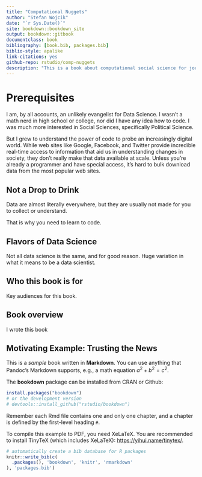 ```yaml
--- 
title: "Computational Nuggets"
author: "Stefan Wojcik"
date: "`r Sys.Date()`"
site: bookdown::bookdown_site
output: bookdown::gitbook
documentclass: book
bibliography: [book.bib, packages.bib]
biblio-style: apalike
link-citations: yes
github-repo: rstudio/comp-nuggets
description: "This is a book about computational social science for journalists, nonprofit researchers, or graduate students in recently-turned-quantitative social science programs."
---
```


# Prerequisites {#prereqs}

I am, by all accounts, an unlikely evangelist for Data Science. I wasn't a math nerd in high school or college, nor did I have any idea how to code. I was much more interested in Social Sciences, specifically Political Science. 

But I grew to understand the power of code to probe an increasingly digital world. While web sites like Google, Facebook, and Twitter provide incredible real-time access to information that aid us in understanding changes in society, they don't really make that data available at scale. Unless you're already a programmer and have special access, it's hard to bulk download data from the most popular web sites. 

## Not a Drop to Drink

Data are almost literally everywhere, but they are usually not made for you to collect or understand. 

That is why you need to learn to code. 

## Flavors of Data Science 

Not all data science is the same, and for good reason. Huge variation in what it means to be a data scientist. 

## Who this book is for

Key audiences for this book.  

## Book overview

I wrote this book 

## Motivating Example: Trusting the News

This is a _sample_ book written in **Markdown**. You can use anything that Pandoc's Markdown supports, e.g., a math equation $a^2 + b^2 = c^2$.

The **bookdown** package can be installed from CRAN or Github:

```r
install.packages("bookdown")
# or the development version
# devtools::install_github("rstudio/bookdown")
```

Remember each Rmd file contains one and only one chapter, and a chapter is defined by the first-level heading `#`.

To compile this example to PDF, you need XeLaTeX. You are recommended to install TinyTeX (which includes XeLaTeX): <https://yihui.name/tinytex/>.

```r
# automatically create a bib database for R packages
knitr::write_bib(c(
  .packages(), 'bookdown', 'knitr', 'rmarkdown'
), 'packages.bib')
```
